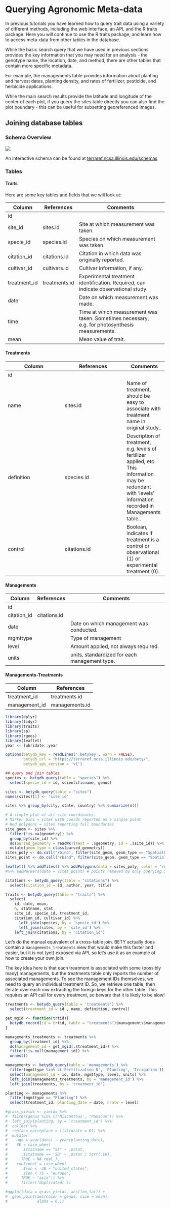 # Querying Agronomic Meta-data

In previous tutorials you have learned how to query trait data using a variety of different methods, including the web interface, an API, and the R traits package. Here you will continue to use the R traits package, and learn how to access meta-data from other tables in the database.

While the basic search query that we have used in previous sections provides the key information that you may need for an analysis - the genotype name, the location, date, and method, there are other tables that contain more specific metadata.

For example, the managements table provides information about planting and harvest dates, planting density, and rates of fertilizer, pesticide, and herbicide applications.

While the main search results provide the latitude and longitude of the center of each plot, if you query the sites table directly you can also find the plot boundary - this can be useful for subsetting georeferenced images.

## Joining database tables

### Schema Overview

![](https://raw.githubusercontent.com/ebimodeling/betydb_manuscript/master/figures/gcbb12420-fig-0001.png)

An interactive schema can be found at [terraref.ncsa.illinois.edu/schemas](https::terraref.ncsa.illinois.edu/schemas)


### Tables

#### Traits

Here are some key tables and fields that we will look at:


| Column       | References    | Comments                                                                                        |
|--------------|---------------|-------------------------------------------------------------------------------------------------|
| id           |               |                                                                                                 |
| site_id      | sites.id      | Site at which measurement was taken.                                                            |
| specie_id    | species.id    | Species on which measurement was taken.                                                         |
| citation_id  | citations.id  | Citation in which data was originally reported.                                                 |
| cultivar_id  | cultivars.id  | Cultivar information, if any.                                                                   |
| treatment_id | treatments.id | Experimental treatment identification. Required, can indicate observational study.              |
| date         |               | Date on which measurement was made.                                                             |
| time         |               | Time at which measurement was taken. Sometimes necessary, e.g. for photosynthesis measurements. |
| mean         |               | Mean value of trait.



#### Treatments



| Column       | References    | Comments                                                                                        |
|--------------|---------------|----------|
| id           |               ||
| name      | sites.id      | Name of treatment, should be easy to associate with treatment name in original study..|
| definition    | species.id    | 	Description of treatment, e.g. levels of fertilizer applied, etc. This information may be redundant with 'levels' information recorded in Managements table..|
| control  | citations.id  |Boolean, indicates if treatment is a control or observational (1) or experimental treatment (0).|


#### Managements


| Column      | References   | Comments                                      |
|-------------|--------------|-----------------------------------------------|
| id          |              |                                               |
| citation_id | citations.id |                                               |
| date        |              | Date on which management was conducted.       |
| mgmttype    |              | Type of management                            |
| level       |              | Amount applied, not always required.          |
| units       |              | units, standardized for each management type. |


#### Managements-Treatments

| Column        | References     |
|---------------|----------------|
| treatment_id  | treatments.id  |
| management_id | managements.id |


```r

library(dplyr)
library(tidyr)
library(traits)
library(sp)
library(rgeos)
library(leaflet)
year <- lubridate::year

options(betydb_key = readLines('.betykey', warn = FALSE),
        betydb_url = "https://terraref.ncsa.illinois.edu/bety/",
        betydb_api_version = 'v1')

```



```r

## query and join tables
species <- betydb_query(table = "species") %>%
  select(specie_id = id, scientificname, genus)

sites <- betydb_query(table = "sites")
names(sites)[1] <- 'site_id'

sites %>% group_by(city, state, country) %>% summarize(n())

# A simple plot of all site coordinates.
# Marker pins = sites with coords reported as a single point
# Red polygons = sites reporting full boundaries
site_geom <- sites %>%
  filter(!is.na(geometry)) %>%
  group_by(site_id) %>%
  do(parsed_geometry = readWKT(text = .$geometry, id = .$site_id)) %>%
  mutate(geom_type = class(parsed_geometry))
sites_poly <- do.call("rbind", filter(site_geom, geom_type == "SpatialPolygons")$parsed_geometry)
sites_point <- do.call("rbind", filter(site_geom, geom_type == "SpatialPoints")$parsed_geometry)

leaflet() %>% addTiles() %>% addPolygons(data = sites_poly, color = "red")
#%>% addMarkers(data = sites_point) # points removed by only querying Season 2

citations <- betydb_query(table = "citations") %>%
  select(citation_id = id, author, year, title)

traits <- betydb_query(table = "traits") %>% 
  select(
    id, date, mean,
    n, statname, stat,
    site_id, specie_id, treatment_id,
    citation_id, cultivar_id) %>%
      left_join(species, by = 'specie_id') %>%
      left_join(sites, by = 'site_id') %>%
    left_join(citations, by = 'citation_id')

```

Let's do the manual equivalent of a cross-table join. BETY actually does contain a `managements_treatments` view that would make this faster and easier, but it is not (yet) exposed via API, so let's use it as an example of how to create your own join.

The key idea here is that each treatment is associated with some (possibly many) managements, but the treatments table only reports the number of associated managements. To see the management IDs themselves, we need to query an individual treatment ID. So, we retrieve one table, then iterate over each row extracting the foreign keys for the other table. This requires an API call for every treatment, so beware that it is likely to be slow!

```r

treatments <- betydb_query(table = 'treatments') %>%
  select(treatment_id = id , name, definition, control)

get_mgid <- function(trtid){
  betydb_record(id = trtid, table = "treatments")$managements$management.id
}

managements_treatments <- treatments %>%
  group_by(treatment_id) %>%
  do(management_id = get_mgid(.$treatment_id)) %>% 
  filter(!is.null(management_id)) %>%
  unnest()

managements <- betydb_query(table = 'managements') %>% 
  filter(mgmttype %in% c('Fertilization_N', 'Planting', 'Irrigation')) %>%
  select(management_id = id, date, mgmttype, level, units) %>% 
  left_join(managements_treatments, by = 'management_id') %>%
  left_join(treatments, by = 'treatment_id')

planting <- managements %>%
  filter(mgmttype == "Planting") %>%
  select(treatment_id, planting_date = date, nrate = level)

```

```r
#grass_yields <- yields %>%
#  filter(genus %in% c('Miscanthus', 'Panicum')) %>%
#  left_join(planting, by = 'treatment_id') %>%
#  collect %>%
#  replace_na(replace = list(nrate = 0)) %>%
#  mutate(
#    age = year(date) - year(planting_date),
#    SE = case_when(
#      .$statname == "SE" ~ .$stat,
#      .$statname == 'SD' ~ .$stat / sqrt(.$n),
#      TRUE ~ NA_real_),
#    continent = case_when(
#      .$lon < -30 ~ "united_states",
#      .$lon < 75 ~ "europe",
#      TRUE ~ "asia")) %>%
#      filter(!duplicated(.))

#ggplot(data = grass_yields, aes(lon,lat)) +
#  geom_point(aes(color = genus, size = mean),
#             alpha = 0.1)
```
